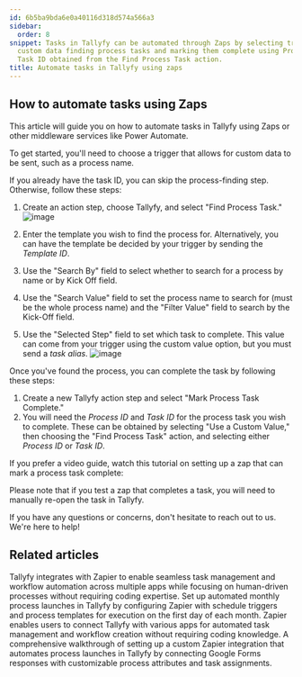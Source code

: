 ```yaml
---
id: 6b5ba9bda6e0a40116d318d574a566a3
sidebar:
  order: 8
snippet: Tasks in Tallyfy can be automated through Zaps by selecting triggers sending
  custom data finding process tasks and marking them complete using Process ID and
  Task ID obtained from the Find Process Task action.
title: Automate tasks in Tallyfy using zaps
---
```


## How to automate tasks using Zaps

This article will guide you on how to automate tasks in Tallyfy using Zaps or other middleware services like Power Automate.

To get started, you'll need to choose a trigger that allows for custom data to be sent, such as a process name.

If you already have the task ID, you can skip the process-finding step. Otherwise, follow these steps:

1. Create an action step, choose Tallyfy, and select "Find Process Task."
   ![image](https://screenshots.tallyfy.com/file-kw31Ru42q4.png)

2. Enter the template you wish to find the process for. Alternatively, you can have the template be decided by your trigger by sending the _Template ID_.
3. Use the "Search By" field to select whether to search for a process by name or by Kick Off field.
4. Use the "Search Value" field to set the process name to search for (must be the whole process name) and the "Filter Value" field to search by the Kick-Off field.
5. Use the "Selected Step" field to set which task to complete. This value can come from your trigger using the custom value option, but you must send a _task alias_.
   ![image](https://screenshots.tallyfy.com/file-Ib1LU2sgAY.png)

Once you've found the process, you can complete the task by following these steps:

1. Create a new Tallyfy action step and select "Mark Process Task Complete."
2. You will need the _Process ID_ and _Task ID_ for the process task you wish to complete. These can be obtained by selecting "Use a Custom Value," then choosing the "Find Process Task" action, and selecting either _Process ID_ or _Task ID_.

If you prefer a video guide, watch this tutorial on setting up a zap that can mark a process task complete:

<lite-vimeo videoid="326754823"></lite-vimeo>

Please note that if you test a zap that completes a task, you will need to manually re-open the task in Tallyfy.

If you have any questions or concerns, don't hesitate to reach out to us. We're here to help!


## Related articles
<CardGrid>
<LinkTitleCard header="<b>Zapier > Tallyfy & Zapier</b>" href="/products/pro/integrations/middleware/zapier/how-can-i-improve-task-management-with-tallyfy/" > Tallyfy integrates with Zapier to enable seamless task management and workflow automation across multiple apps while focusing on human-driven processes without requiring coding expertise. </LinkTitleCard>
<LinkTitleCard header="<b>Zapier > Automate monthly process launch with Zapier</b>" href="/products/pro/integrations/middleware/zapier/how-to-automate-monthly-process-launch-with-zapier/" > Set up automated monthly process launches in Tallyfy by configuring Zapier with schedule triggers and process templates for execution on the first day of each month. </LinkTitleCard>
<LinkTitleCard header="<b>Middleware > Zapier</b>" href="/products/pro/integrations/middleware/zapier/" > Zapier enables users to connect Tallyfy with various apps for automated task management and workflow creation without requiring coding knowledge. </LinkTitleCard>
<LinkTitleCard header="<b>Zapier > Action to 'Launch Process'</b>" href="/products/pro/integrations/middleware/zapier/how-to-customize-your-tallyfy-zap-for-launch-process/" > A comprehensive walkthrough of setting up a custom Zapier integration that automates process launches in Tallyfy by connecting Google Forms responses with customizable process attributes and task assignments. </LinkTitleCard>
</CardGrid>